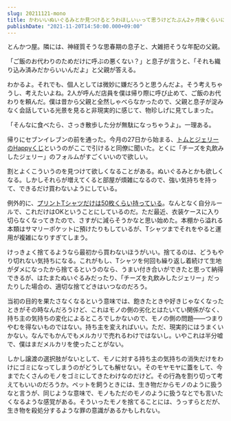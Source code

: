 ```yaml
---
slug: 20211121-mono
title: かわいいぬいぐるみとか見つけるとうわほしいぃって思うけどたぶん2ヶ月後くらいにはいらねえって思っちゃう
publishDate: "2021-11-20T14:50:00.000+09:00"
---
```


とんかつ屋。隣には、神経質そうな思春期の息子と、大雑把そうな年配の父親。

「ご飯のお代わりのためだけに呼ぶの悪くない？」と息子が言うと、「それも織り込み済みだからいいんだよ」と父親が答える。

わかるよ。それでも、個人としては微妙に嫌だろうと思うんだよ。そう考えちゃうし、考えたいよね。2人が呼んだ店員を僕は帰り際に呼び止めて、ご飯のお代わりを頼んだ。僕は昔から父親と全然しゃべらなかったので、父親と息子が淀みなく会話している光景を見ると非現実的に感じて、物珍しげに見てしまった。

「そんなに食べたら、さっき散歩した分が無駄になっちゃうよ」。一理ある。

帰りにセブンイレブンの前を通った。今月の27日から始まる、[トムとジェリーのHappyくじ](https://www.h-kuji.com/goods/tomandjerry/)というのがここで引けると同僚に聞いた。とくに「チーズを丸飲みしたジェリー」のフォルムがすごくいいので欲しい。

割とよくこういうのを見つけて欲しくなることがある。ぬいぐるみとかも欲しくなる。しかしそれらが増えてくると部屋が煩雑になるので、強い気持ちを持って、できるだけ買わないようにしている。

例外的に、[プリントTシャツだけは50枚くらい持っている](https://scrapbox.io/yuhei-print-tshirt/)。なんとなく自分ルールで、これだけはOKということにしているのだ。ただ最近、衣装ケースに入り切らなくなってきたので、さすがに減らそうかなと思い始めた。本棚から溢れる本類はサマリーポケットに預けたりもしているが、Tシャツまでそれをやると運用が複雑になりすぎてしまう。

けっきょく捨てるようなら最初から買わないほうがいい。捨てるのは、どうもやり切れない気持ちになる。これがもし、Tシャツを何回も繰り返し着続けて生地がダメになったから捨てるというのなら、うまい付き合いができたと思って納得できるが、はたまたぬいぐるみだったり、「チーズを丸飲みしたジェリー」だったりした場合の、適切な捨てどきはいつなのだろう。

当初の目的を果たさなくなるという意味では、飽きたときや好きじゃなくなったときがその時なんだろうけど、これはモノの側の劣化とはたいてい関係がなく、持ち主の気持ちの変化によるところでしかないので、モノの側の問題——つまりやむを得ないものではない。持ち主を変えればいい。ただ、現実的にはうまくいかない。なんでもかんでもメルカリで売れるわけではないし。いやこれは半分嘘で、僕はまだメルカリを使ったことがない。

しかし譲渡の選択肢がないとして、モノに対する持ち主の気持ちの消失だけをわけにゴミになってしまうのがどうしても解せない。そのモヤモヤに蓋をして、今までたくさんのモノをゴミにしてきたわけなのだけど。その行為を割り切って考えてもいいのだろうか。ペットを飼うときには、生き物だからモノのように扱うなと言うが、同じような意味で、モノもただのモノのように扱うなとでも言いたくなるような感覚がある。そういったモノを捨てることには、うっすらとだが、生き物を殺処分するような罪の意識があるかもしれない。
